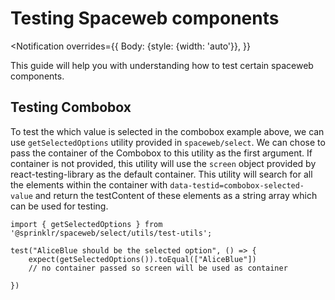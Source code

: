 

# Testing Spaceweb components

<Notification
  overrides={{
    Body: {style: {width: 'auto'}},
  }}
>
  This guide will help you with understanding how to test certain spaceweb components.
</Notification>

## Testing Combobox

<Example title="Select" path="form-control/examples/select.js">
  <SelectExample />
</Example>

To test the which value is selected in the combobox example above, we can use `getSelectedOptions` utility provided in `spaceweb/select`. We can chose to pass the container of the Combobox to this utility as the first argument. If container is not provided, this utility will use the `screen` object provided by react-testing-library as the default container. This utility will search for all the elements within the container with `data-testid=combobox-selected-value` and return the testContent of these elements as a string array which can be used for testing.

```
import { getSelectedOptions } from '@sprinklr/spaceweb/select/utils/test-utils';

test("AliceBlue should be the selected option", () => {
    expect(getSelectedOptions()).toEqual(["AliceBlue"])
    // no container passed so screen will be used as container

})

```